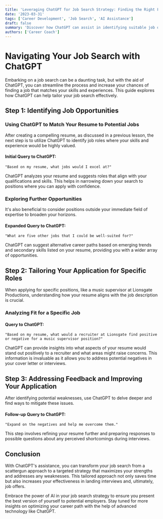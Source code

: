 ```yaml
---
title: 'Leveraging ChatGPT for Job Search Strategy: Finding the Right Fit'
date: '2023-03-31'
tags: ['Career Development', 'Job Search', 'AI Assistance']
draft: false
summary: 'Discover how ChatGPT can assist in identifying suitable job opportunities based on your resume and provide insights into potential positives and negatives as perceived by recruiters.'
authors: ['Career Coach']
---
```


# Navigating Your Job Search with ChatGPT

Embarking on a job search can be a daunting task, but with the aid of ChatGPT, you can streamline the process and increase your chances of finding a job that matches your skills and experiences. This guide explores how ChatGPT can help tailor your job search effectively.

## Step 1: Identifying Job Opportunities

### Using ChatGPT to Match Your Resume to Potential Jobs

After creating a compelling resume, as discussed in a previous lesson, the next step is to utilize ChatGPT to identify job roles where your skills and experience would be highly valued.

#### Initial Query to ChatGPT:

```plainText
"Based on my resume, what jobs would I excel at?"
```

ChatGPT analyzes your resume and suggests roles that align with your qualifications and skills. This helps in narrowing down your search to positions where you can apply with confidence.

### Exploring Further Opportunities

It's also beneficial to consider positions outside your immediate field of expertise to broaden your horizons.

#### Expanded Query to ChatGPT:

```plainText
"What are five other jobs that I could be well-suited for?"
```

ChatGPT can suggest alternative career paths based on emerging trends and secondary skills listed on your resume, providing you with a wider array of opportunities.

## Step 2: Tailoring Your Application for Specific Roles

When applying for specific positions, like a music supervisor at Lionsgate Productions, understanding how your resume aligns with the job description is crucial.

### Analyzing Fit for a Specific Job

#### Query to ChatGPT:

```plainText
"Based on my resume, what would a recruiter at Lionsgate find positive or negative for a music supervisor position?"
```

ChatGPT can provide insights into what aspects of your resume would stand out positively to a recruiter and what areas might raise concerns. This information is invaluable as it allows you to address potential negatives in your cover letter or interviews.

## Step 3: Addressing Feedback and Improving Your Application

After identifying potential weaknesses, use ChatGPT to delve deeper and find ways to mitigate these issues.

#### Follow-up Query to ChatGPT:

```plainText
"Expand on the negatives and help me overcome them."
```

This step involves refining your resume further and preparing responses to possible questions about any perceived shortcomings during interviews.

## Conclusion

With ChatGPT's assistance, you can transform your job search from a scattergun approach to a targeted strategy that maximizes your strengths and addresses any weaknesses. This tailored approach not only saves time but also increases your effectiveness in landing interviews and, ultimately, job offers.

Embrace the power of AI in your job search strategy to ensure you present the best version of yourself to potential employers. Stay tuned for more insights on optimizing your career path with the help of advanced technology like ChatGPT.
